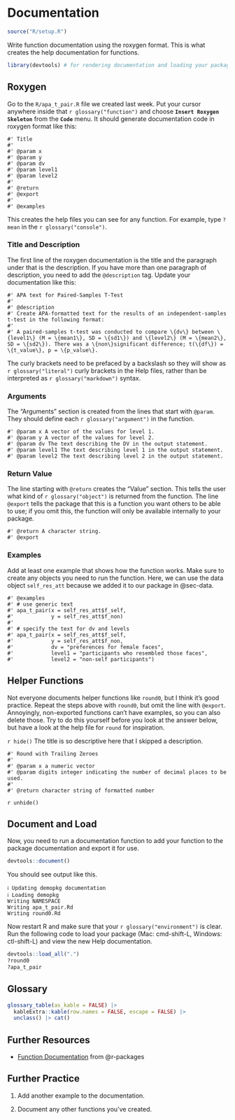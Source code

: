 # Documentation {#sec-documentation}

```r
source("R/setup.R")
```

Write function documentation using the roxygen format. This is what creates the help documentation for functions.

```r
library(devtools) # for rendering documentation and loading your package
```

## Roxygen

Go to the `R/apa_t_pair.R` file we created last week. Put your cursor anywhere inside that `r glossary("function")` and choose **`Insert Roxygen Skeleton`** from the **`Code`** menu. It should generate documentation code in roxygen format like this:

``` roxygen
#' Title
#'
#' @param x
#' @param y
#' @param dv
#' @param level1
#' @param level2
#'
#' @return
#' @export
#'
#' @examples
```

This creates the help files you can see for any function. For example, type `?mean` in the `r glossary("console")`.


### Title and Description

The first line of the roxygen documentation is the title and the paragraph under that is the description. If you have more than one paragraph of description, you need to add the `@description` tag. Update your documentation like this:

``` roxygen
#' APA text for Paired-Samples T-Test
#' 
#' @description
#' Create APA-formatted text for the results of an independent-samples t-test in the following format:
#'
#' A paired-samples t-test was conducted to compare \{dv\} between \{level1\} (M = \{mean1\}, SD = \{sd1\}) and \{level2\} (M = \{mean2\}, SD = \{sd2\}). There was a \{non\}significant difference; t(\{df\}) = \{t_value\}, p = \{p_value\}.

```

::: {.info} 
The curly brackets need to be prefaced by a backslash so they will show as `r glossary("literal")` curly brackets in the Help files, rather than be interpreted as `r glossary("markdown")` syntax.
:::

### Arguments

The "Arguments" section is created from the lines that start with `@param`. They should define each `r glossary("argument")` in the function.

``` roxygen
#' @param x A vector of the values for level 1.
#' @param y A vector of the values for level 2.
#' @param dv The text describing the DV in the output statement.
#' @param level1 The text describing level 1 in the output statement.
#' @param level2 The text describing level 2 in the output statement.
```

### Return Value

The line starting with `@return` creates the "Value" section. This tells the user what kind of `r glossary("object")` is returned from the function. The line `@export` tells the package that this is a function you want others to be able to use; if you omit this, the function will only be available internally to your package.

``` roxygen
#' @return A character string.
#' @export
```

### Examples

Add at least one example that shows how the function works. Make sure to create any objects you need to run the function. Here, we can use the data object `self_res_att` because we added it to our package in @sec-data. 

``` roxygen
#' @examples
#' # use generic text
#' apa_t_pair(x = self_res_att$f_self,
#'            y = self_res_att$f_non)
#'
#' # specify the text for dv and levels
#' apa_t_pair(x = self_res_att$f_self,
#'            y = self_res_att$f_non,
#'            dv = "preferences for female faces",
#'            level1 = "participants who resembled those faces",
#'            level2 = "non-self participants")
```

## Helper Functions

Not everyone documents helper functions like `round0`, but I think it's good practice. Repeat the steps above with `round0`, but omit the line with `@export`. Annoyingly, non-exported functions can't have examples, so you can also delete those. Try to do this yourself before you look at the answer below, but have a look at the help file for `round` for inspiration.

`r hide()`
The title is so descriptive here that I skipped a description.

``` roxygen
#' Round with Trailing Zeroes
#'
#' @param x a numeric vector
#' @param digits integer indicating the number of decimal places to be used.
#'
#' @return character string of formatted number
```

`r unhide()`

## Document and Load

Now, you need to run a documentation function to add your function to the package documentation and export it for use.

```r
devtools::document()
```

You should see output like this.

::: {.cell-output}
```
ℹ Updating demopkg documentation
ℹ Loading demopkg
Writing NAMESPACE
Writing apa_t_pair.Rd
Writing round0.Rd
```
:::

Now restart R and make sure that your `r glossary("environment")` is clear. Run the following code to load your package (Mac: cmd-shift-L, Windows: ctl-shift-L) and view the new Help documentation.

```r
devtools::load_all(".")
?round0
?apa_t_pair
```


## Glossary

```r
glossary_table(as_kable = FALSE) |> 
  kableExtra::kable(row.names = FALSE, escape = FALSE) |>
  unclass() |> cat()
```

## Further Resources

* [Function Documentation](https://r-pkgs.org/man.html) from @r-packages

## Further Practice

1. Add another example to the documentation.

1. Document any other functions you've created.


